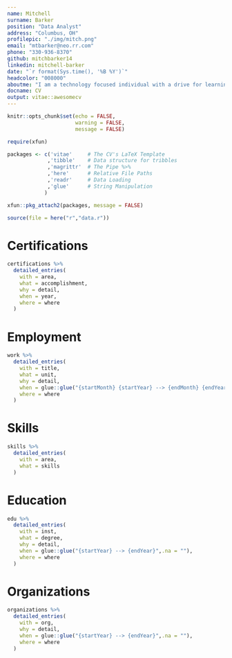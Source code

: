 ---
name: Mitchell
surname: Barker
position: "Data Analyst"
address: "Columbus, OH"
profilepic: "./img/mitch.png"
email: "mtbarker@neo.rr.com"
phone: "330-936-8370"
github: mitchbarker14
linkedin: mitchell-barker
date: "`r format(Sys.time(), '%B %Y')`"
headcolor: "008000"
aboutme: "I am a technology focused individual with a drive for learning - I have been working with computers since I was 4 years old! I have a passion for working with data, and seeing what lies beneath its surface. I am always excited to showcase my diverse set of skills in a professional capacity."
docname: CV
output: vitae::awesomecv
---

```{r setup, include=FALSE}
knitr::opts_chunk$set(echo = FALSE,
                      warning = FALSE,
                      message = FALSE)

require(xfun)

packages <- c('vitae'     # The CV's LaTeX Template
             ,'tibble'    # Data structure for tribbles
             ,'magrittr'  # The Pipe %>%
             ,'here'      # Relative File Paths
             ,'readr'     # Data Loading
             ,'glue'      # String Manipulation
            )

xfun::pkg_attach2(packages, message = FALSE)

source(file = here("r","data.r"))

```

# Certifications

```{r CERTIFICATIONS}

certifications %>%
  detailed_entries(
    with = area,
    what = accomplishment,
    why = detail,
    when = year,
    where = where
  )

```

# Employment

```{r EMPLOYMENT}

work %>%
  detailed_entries(
    with = title,
    what = unit,
    why = detail,
    when = glue::glue("{startMonth} {startYear} --> {endMonth} {endYear}",.na = ""),
    where = where
  )

```

# Skills

```{r SKILLS}

skills %>%
  detailed_entries(
    with = area,
    what = skills
  )

```

\pagebreak

# Education

```{r EDUCATION}

edu %>%
  detailed_entries(
    with = inst,
    what = degree,
    why = detail,
    when = glue::glue("{startYear} --> {endYear}",.na = ""),
    where = where
  )

```


# Organizations

```{r HONORS}

organizations %>%
  detailed_entries(
    with = org,
    why = detail,
    when = glue::glue("{startYear} --> {endYear}",.na = ""),
    where = where
  )

```

